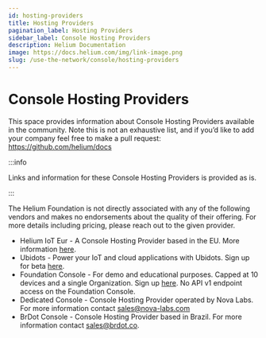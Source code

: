 ```yaml
---
id: hosting-providers
title: Hosting Providers
pagination_label: Hosting Providers
sidebar_label: Console Hosting Providers
description: Helium Documentation
image: https://docs.helium.com/img/link-image.png
slug: /use-the-network/console/hosting-providers
---
```


# Console Hosting Providers


This space provides information about Console Hosting Providers available in the community. Note
this is not an exhaustive list, and if you’d like to add your company feel free to make a pull
request: https://github.com/helium/docs

:::info

Links and information for these Console Hosting Providers is provided as is.

:::

The Helium Foundation is not directly associated with any of the following vendors and makes no
endorsements about the quality of their offering. For more details including pricing, please reach
out to the given provider.

- Helium IoT Eur - A Console Hosting Provider based in the EU. More information
  [here](https://www.helium-iot.eu/use-helium-with-helium-iot-europe/).
- Ubidots - Power your IoT and cloud applications with Ubidots. Sign up for beta
  [here](https://bit.ly/3JygTvn).
- Foundation Console - For demo and educational purposes. Capped at 10 devices and a single
  Organization. Sign up [here](https://console.helium.com/). No API v1 endpoint access on the
  Foundation Console.
- Dedicated Console - Console Hosting Provider operated by Nova Labs. For more information contact sales@nova-labs.com
- BrDot Console - Console Hosting Provider based in Brazil. For more information contact
  sales@brdot.co.
